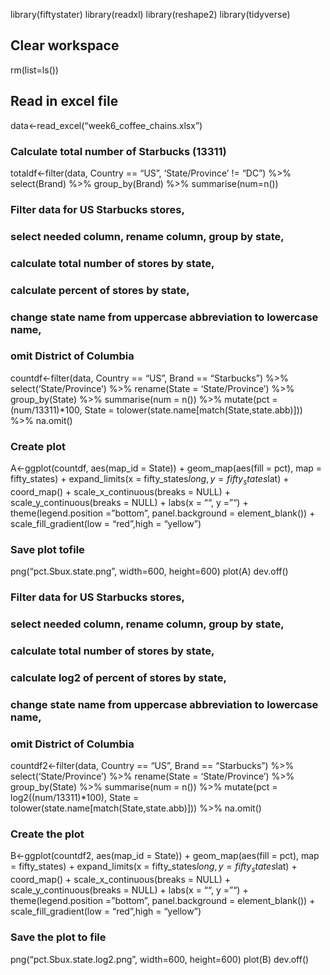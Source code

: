 library(fiftystater)
library(readxl)
library(reshape2)
library(tidyverse)

## Clear workspace
rm(list=ls())

## Read in excel file
data<-read_excel("week6_coffee_chains.xlsx")

### Calculate total number of Starbucks (13311)
totaldf<-filter(data, Country == "US", 'State/Province' != "DC") %>% select(Brand) %>% group_by(Brand) %>% summarise(num=n())

### Filter data for US Starbucks stores,
### select needed column, rename column, group by state,
### calculate total number of stores by state,
### calculate percent of stores by state,
### change state name from uppercase abbreviation to lowercase name,
### omit District of Columbia
countdf<-filter(data, Country == "US", Brand == "Starbucks") %>% select('State/Province') %>% rename(State = 'State/Province') %>% group_by(State) %>% summarise(num = n()) %>% mutate(pct = (num/13311)*100, State = tolower(state.name[match(State,state.abb)])) %>% na.omit()

### Create plot
A<-ggplot(countdf, aes(map_id = State)) +
  geom_map(aes(fill = pct), map = fifty_states) +
  expand_limits(x = fifty_states$long, y = fifty_states$lat) +
  coord_map() +
  scale_x_continuous(breaks = NULL) +
  scale_y_continuous(breaks = NULL) +
  labs(x = "", y = "") +
  theme(legend.position = "bottom", panel.background = element_blank()) +
  scale_fill_gradient(low = "red",high = "yellow")

### Save plot tofile
png("pct.Sbux.state.png", width=600, height=600)
plot(A)
dev.off()

### Filter data for US Starbucks stores,
### select needed column, rename column, group by state,
### calculate total number of stores by state,
### calculate log2 of percent of stores by state,
### change state name from uppercase abbreviation to lowercase name,
### omit District of Columbia
countdf2<-filter(data, Country == "US", Brand == "Starbucks") %>% select('State/Province') %>% rename(State = 'State/Province') %>% group_by(State) %>% summarise(num = n()) %>% mutate(pct = log2((num/13311)*100), State = tolower(state.name[match(State,state.abb)])) %>% na.omit()

### Create the plot
B<-ggplot(countdf2, aes(map_id = State)) +
  geom_map(aes(fill = pct), map = fifty_states) +
  expand_limits(x = fifty_states$long, y = fifty_states$lat) +
  coord_map() +
  scale_x_continuous(breaks = NULL) +
  scale_y_continuous(breaks = NULL) +
  labs(x = "", y = "") +
  theme(legend.position = "bottom", panel.background = element_blank()) +
  scale_fill_gradient(low = "red",high = "yellow")

### Save the plot to file
png("pct.Sbux.state.log2.png", width=600, height=600)
plot(B)
dev.off()
